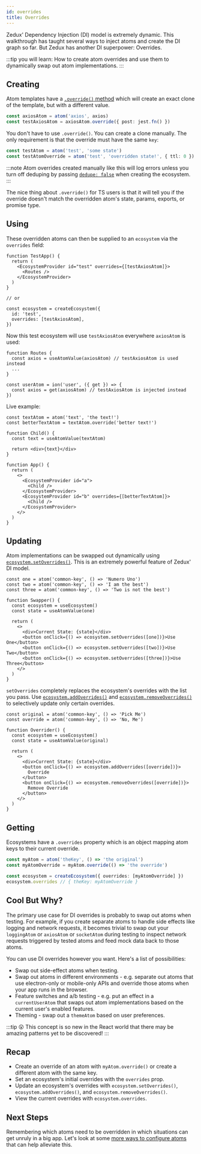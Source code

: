 ```yaml
---
id: overrides
title: Overrides
---
```


Zedux' Dependency Injection (DI) model is extremely dynamic. This walkthrough has taught several ways to inject atoms and create the DI graph so far. But Zedux has another DI superpower: Overrides.

:::tip you will learn:
How to create atom overrides and use them to dynamically swap out atom implementations.
:::

## Creating

Atom templates have a [`.override()` method](../api/classes/AtomTemplate#override) which will create an exact clone of the template, but with a different value.

```ts
const axiosAtom = atom('axios', axios)
const testAxiosAtom = axiosAtom.override({ post: jest.fn() })
```

You don't have to use `.override()`. You can create a clone manually. The only requirement is that the override must have the same `key`:

```ts
const testAtom = atom('test', 'some state')
const testAtomOverride = atom('test', 'overridden state!', { ttl: 0 })
```

:::note
Atom overrides created manually like this will log errors unless you turn off deduping by passing [`dedupe: false`](../api/classes/Ecosystem#dedupe) when creating the ecosystem.
:::

The nice thing about `.override()` for TS users is that it will tell you if the override doesn't match the overridden atom's state, params, exports, or promise type.

## Using

These overridden atoms can then be supplied to an `ecosystem` via the `overrides` field:

```tsx
function TestApp() {
  return (
    <EcosystemProvider id="test" overrides={[testAxiosAtom]}>
      <Routes />
    </EcosystemProvider>
  )
}

// or

const ecosystem = createEcosystem({
  id: 'test',
  overrides: [testAxiosAtom],
})
```

Now this test ecosystem will use `testAxiosAtom` everywhere `axiosAtom` is used:

```tsx
function Routes {
  const axios = useAtomValue(axiosAtom) // testAxiosAtom is used instead
  ...
}

const userAtom = ion('user', ({ get }) => {
  const axios = get(axiosAtom) // testAxiosAtom is injected instead
})
```

Live example:

```tsx live ecosystemId=overrides/simple resultVar=App
const textAtom = atom('text', 'the text!')
const betterTextAtom = textAtom.override('better text!')

function Child() {
  const text = useAtomValue(textAtom)

  return <div>{text}</div>
}

function App() {
  return (
    <>
      <EcosystemProvider id="a">
        <Child />
      </EcosystemProvider>
      <EcosystemProvider id="b" overrides={[betterTextAtom]}>
        <Child />
      </EcosystemProvider>
    </>
  )
}
```

## Updating

Atom implementations can be swapped out dynamically using [`ecosystem.setOverrides()`](../api/classes/Ecosystem#setoverrides). This is an extremely powerful feature of Zedux' DI model.

```tsx live ecosystemId=overrides/setOverrides resultVar=Swapper
const one = atom('common-key', () => 'Numero Uno')
const two = atom('common-key', () => 'I am the best')
const three = atom('common-key', () => 'Two is not the best')

function Swapper() {
  const ecosystem = useEcosystem()
  const state = useAtomValue(one)

  return (
    <>
      <div>Current State: {state}</div>
      <button onClick={() => ecosystem.setOverrides([one])}>Use One</button>
      <button onClick={() => ecosystem.setOverrides([two])}>Use Two</button>
      <button onClick={() => ecosystem.setOverrides([three])}>Use Three</button>
    </>
  )
}
```

`setOverrides` completely replaces the ecosystem's overrides with the list you pass. Use [`ecosystem.addOverrides()`](../api/classes/Ecosystem#addoverrides) and [`ecosystem.removeOverrides()`](../api/classes/Ecosystem#removeoverrides) to selectively update only certain overrides.

```tsx live ecosystemId=overrides/addOverrides resultVar=Overrider
const original = atom('common-key', () => 'Pick Me')
const override = atom('common-key', () => 'No, Me')

function Overrider() {
  const ecosystem = useEcosystem()
  const state = useAtomValue(original)

  return (
    <>
      <div>Current State: {state}</div>
      <button onClick={() => ecosystem.addOverrides([override])}>
        Override
      </button>
      <button onClick={() => ecosystem.removeOverrides([override])}>
        Remove Override
      </button>
    </>
  )
}
```

## Getting

Ecosystems have a `.overrides` property which is an object mapping atom keys to their current override.

```ts
const myAtom = atom('theKey', () => 'the original')
const myAtomOverride = myAtom.override(() => 'the override')

const ecosystem = createEcosystem({ overrides: [myAtomOverride] })
ecosystem.overrides // { theKey: myAtomOverride }
```

## Cool But Why?

The primary use case for DI overrides is probably to swap out atoms when testing. For example, if you create separate atoms to handle side effects like logging and network requests, it becomes trivial to swap out your `loggingAtom` or `axiosAtom` or `socketAtom` during testing to inspect network requests triggered by tested atoms and feed mock data back to those atoms.

You can use DI overrides however you want. Here's a list of possibilities:

- Swap out side-effect atoms when testing.
- Swap out atoms in different environments - e.g. separate out atoms that use electron-only or mobile-only APIs and override those atoms when your app runs in the browser.
- Feature switches and a/b testing - e.g. put an effect in a `currentUserAtom` that swaps out atom implementations based on the current user's enabled features.
- Theming - swap out a `themeAtom` based on user preferences.

:::tip 😮
This concept is so new in the React world that there may be amazing patterns yet to be discovered!
:::

## Recap

- Create an override of an atom with `myAtom.override()` or create a different atom with the same key.
- Set an ecosystem's initial overrides with the `overrides` prop.
- Update an ecosystem's overrides with `ecosystem.setOverrides()`, `ecosystem.addOverrides()`, and `ecosystem.removeOverrides()`.
- View the current overrides with `ecosystem.overrides`.

## Next Steps

Remembering which atoms need to be overridden in which situations can get unruly in a big app. Let's look at some [more ways to configure atoms](configuring-atoms) that can help alleviate this.
